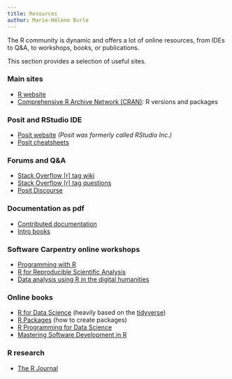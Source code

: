 ```yaml
---
title: Resources
author: Marie-Hélène Burle
---
```


:::{.def}

The R community is dynamic and offers a lot of online resources, from IDEs to Q&A, to workshops, books, or publications.

This section provides a selection of useful sites.

:::

### Main sites

- [R website](https://www.r-project.org/)
- [Comprehensive R Archive Network (CRAN)](https://mirror.rcg.sfu.ca/mirror/CRAN/): R versions and packages

### Posit and RStudio IDE

- [Posit website](https://posit.co/) *(Posit was formerly called RStudio Inc.)*
- [Posit cheatsheets](https://posit.co/resources/cheatsheets/)

### Forums and Q&A

- [Stack Overflow [r] tag wiki](https://stackoverflow.com/tags/r/info)
- [Stack Overflow [r] tag questions](https://stackoverflow.com/questions/tagged/r?sort=newest)
- [Posit Discourse](https://community.rstudio.com/)

### Documentation as pdf

- [Contributed documentation](https://cran.r-project.org/other-docs.html)
- [Intro books](https://github.com/ProjectMOSAIC/LittleBooks)

### Software Carpentry online workshops

- [Programming with R](http://swcarpentry.github.io/r-novice-inflammation/)
- [R for Reproducible Scientific Analysis](https://swcarpentry.github.io/r-novice-gapminder/)
- [Data analysis using R in the digital humanities](https://uomresearchit.github.io/r-tidyverse-digital-humanities/)

### Online books

- [R for Data Science](https://r4ds.had.co.nz/index.html) (heavily based on the [tidyverse](https://www.tidyverse.org/))
- [R Packages](https://r-pkgs.org/index.html) (how to create packages)
- [R Programming for Data Science](https://bookdown.org/rdpeng/rprogdatascience/)
- [Mastering Software Development in R](https://bookdown.org/rdpeng/RProgDA/)

### R research

- [The R Journal](https://journal.r-project.org/board.html)
